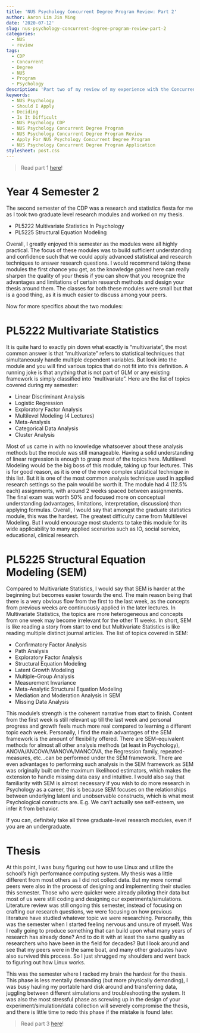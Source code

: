 ```yaml
---
title: 'NUS Psychology Concurrent Degree Program Review: Part 2'
author: Aaron Lim Jin Ming
date: '2020-07-12'
slug: nus-psychology-concurrent-degree-program-review-part-2
categories:
  - NUS
  - review
tags:
  - CDP
  - Concurrent
  - Degree
  - NUS
  - Program
  - Psychology
description: 'Part two of my review of my experience with the Concurrent Degree Program in NUS Psychology.'
keywords: 
  - NUS Psychology 
  - Should I Apply
  - Deciding
  - Is It Difficult
  - NUS Psychology CDP
  - NUS Psychology Concurrent Degree Program
  - NUS Psychology Concurrent Degree Program Review
  - Apply For NUS Psychology Concurrent Degree Program
  - NUS Psychology Concurrent Degree Program Application
stylesheet: post.css
---
```


> Read part 1 [here](https://aaron0696.github.io/blog/nus-psychology-concurrent-degree-program-review/)!

# Year 4 Semester 2

The second semester of the CDP was a research and statistics fiesta for me as I took two graduate level research modules and worked on my thesis.

* PL5222 Multivariate Statistics In Psychology
* PL5225 Structural Equation Modeling

Overall, I greatly enjoyed this semester as the modules were all highly practical. The focus of these modules was to build sufficient understanding and confidence such that we could apply advanced statistical and research techniques to answer research questions. I would recommend taking these modules the first chance you get, as the knowledge gained here can really sharpen the quality of your thesis if you can show that you recognize the advantages and limitations of certain research methods and design your thesis around them. The classes for both these modules were small but that is a good thing, as it is much easier to discuss among your peers.

Now for more specifics about the two modules:

# PL5222 Multivariate Statistics

It is quite hard to exactly pin down what exactly is "multivariate", the most common answer is that "multivariate" refers to statistical techniques that simultaneously handle multiple dependent variables. But look into the module and you will find various topics that do not fit into this definition. A running joke is that anything that is not part of GLM or any existing framework is simply classified into "multivariate". Here are the list of topics covered during my semester:

* Linear Discriminant Analysis
* Logistic Regression
* Exploratory Factor Analysis
* Multilevel Modeling (4 Lectures)
* Meta-Analysis
* Categorical Data Analysis
* Cluster Analysis

Most of us came in with no knowledge whatsoever about these analysis methods but the module was still manageable. Having a solid understanding of linear regression is enough to grasp most of the topics here. Multilevel Modeling would be the big boss of this module, taking up four lectures. This is for good reason, as it is one of the more complex statistical technique in this list. But it is one of the most common analysis technique used in applied research settings so the pain would be worth it. The module had 4 (12.5% each) assignments, with around 2 weeks spaced between assignments. The final exam was worth 50% and focused more on conceptual understanding (advantages, limitations, interpretation, discussion) than applying formulas. Overall, I would say that amongst the graduate statistics module, this was the hardest. The greatest difficulty came from Multilevel Modeling. But I would encourage most students to take this module for its wide applicability to many applied scenarios such as IO, social service, educational, clinical research.

# PL5225 Structural Equation Modeling (SEM)

Compared to Multivariate Statistics, I would say that SEM is harder at the beginning but becomes easier towards the end. The main reason being that there is a very obvious flow from the first to the last week, as the concepts from previous weeks are continuously applied in the later lectures. In Multivariate Statistics, the topics are more heterogeneous and concepts from one week may become irrelevant for the other 11 weeks. In short, SEM is like reading a story from start to end but Multivariate Statistics is like reading multiple distinct journal articles. The list of topics covered in SEM:

* Confirmatory Factor Analysis
* Path Analysis
* Exploratory Factor Analysis
* Structural Equation Modeling
* Latent Growth Modeling
* Multiple-Group Analysis
* Measurement Invariance
* Meta-Analytic Structural Equation Modeling
* Mediation and Moderation Analysis in SEM
* Missing Data Analysis

This module's strength is the coherent narrative from start to finish. Content from the first week is still relevant up till the last week and personal progress and growth feels much more real compared to learning a different topic each week. Personally, I find the main advantages of the SEM framework is the amount of flexibility offered. There are SEM-equivalent methods for almost all other analysis methods (at least in Psychology), ANOVA/ANCOVA/MANOVA/MANCOVA, the Regression family, repeated-measures, etc...can be performed under the SEM framework. There are even advantages to performing such analysis in the SEM framework as SEM was originally built on the maximum likelihood estimators, which makes the extension to handle missing data easy and intuitive. I would also say that familiarity with SEM is almost necessary if you wish to do more research in Psychology as a career, this is because SEM focuses on the relationships between underlying latent and unobservable constructs, which is what most Psychological constructs are. E.g. We can't actually see self-esteem, we infer it from behavior. 

If you can, definitely take all three graduate-level research modules, even if you are an undergraduate.

# Thesis

At this point, I was busy figuring out how to use Linux and utilize the school's high performance computing system. My thesis was a little different from most others as I did not collect data. But my more normal peers were also in the process of designing and implementing their studies this semester. Those who were quicker were already piloting their data but most of us were still coding and designing our experiments/simulations. Literature review was still ongoing this semester, instead of focusing on crafting our research questions, we were focusing on how previous literature have studied whatever topic we were researching. Personally, this was the semester when I started feeling nervous and unsure of myself. Was I really going to produce something that can build upon what many years of research has already done? And to do it with at least the same quality as researchers who have been in the field for decades? But I look around and see that my peers were in the same boat, and many other graduates have also survived this process. So I just shrugged my shoulders and went back to figuring out how Linux works. 

This was the semester where I racked my brain the hardest for the thesis. This phase is less mentally demanding (but more physically demanding), I was busy hauling my portable hard disk around and transferring data, juggling between different simulations and troubleshooting the system. It was also the most stressful phase as screwing up in the design of your experiment/simulation/data collection will severely compromise the thesis, and there is little time to redo this phase if the mistake is found later.

> Read part 3 [here](https://aaron0696.github.io/blog/nus-psychology-concurrent-degree-program-review-part-3/)!
